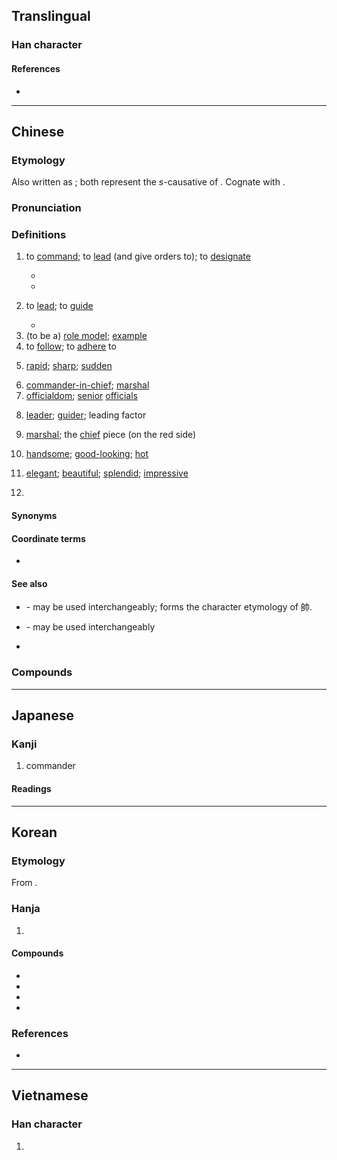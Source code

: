 {{also|帅|師}}
{{character info}}
==Translingual==

===Han character===
{{Han char|rn=50|rad=巾|as=06|sn=9|four=24727|canj=HRLB|ids=⿰𠂤巾}}

====References====
* {{Han ref|kx=0331.110|dkj=08886|dj=0636.250|hdz=10737.020|uh=5E25|ud=24101|bh=ABD3|bd=43987}}

----

==Chinese==
{{zh-forms|s=帅}}

===Etymology===
Also written as {{och-l|率|to lead}}; both represent the ''s''-causative of {{och-l|律|to follow}}. Cognate with {{cog|bo|སྲིད||commander, leader}}.

===Pronunciation===
{{zh-pron
|m=shuài
|c=seoi3
|h=pfs=sai
|md=só̤i
|mn=sòe
|w=2se,2sa
|mc=y
|oc=y
|ma=y
|cat=n
}}

===Definitions===
{{zh-hanzi}}

# {{lb|zh|obsolete}} {{lb|zh|military}} to [[command]]; to [[lead]] (and give orders to); to [[designate]]
#* {{zh-x|子曰：「三軍 可 奪 帥 也，匹夫 不可 奪 志 也。」|The Master said: "The three armies' '''commander''' can be seized. The common man's will cannot be deprived."|ref=Lunyu}}
#* {{zh-x|上 帥 士 以 人 之 所 戴，則 上下 和。|If the king '''appoints''' respected officers '''as commanders''', there will be harmony in the military.|CL|ref=Guanzi}}
# {{lb|zh|obsolete}} to [[lead]]; to [[guide]]
#* {{zh-x|季 ^康 ^子 問 政 於 ^孔子。^孔子 對 曰：「政 者，正 也。子 帥 以 正，孰 敢 不正？」|The philosopher Ji Kang asked Confucius about government; Confucius answered: "To govern is to rectify. When you '''lead''' correctly, who'd dare be not correct?"}}
# (to be a) [[role model]]; [[example]]
# to [[follow]]; to [[adhere]] to
#: {{zh-x|帥教|to follow guidance}}
# [[rapid]]; [[sharp]]; [[sudden]]
#: {{zh-x|帥然|suddenly, rapidly}}
#: {{zh-x|帥爾|rapidly}}
# [[commander-in-chief]]; [[marshal]]
# [[officialdom]]; [[senior]] [[official]]s
# {{lb|zh|of a person or a thing}} [[leader]]; [[guider]]; leading factor
# {{lb|zh|Chinese chess}} [[marshal]]; the [[chief]] piece (on the red side)
# {{lb|zh|colloquial|of men}} [[handsome]]; [[good-looking]]; [[hot]]
#: {{zh-x|帥呆|to be very good-looking}}
#: {{zh-x|帥哥|handsome guy}}
# {{lb|zh|colloquial}} [[elegant]]; [[beautiful]]; [[splendid]]; [[impressive]]
# {{surname|zh}}

====Synonyms====
{{zh-dial|英俊}}

====Coordinate terms====
* {{list:Chinese chess pieces/zh}}

====See also====
* {{zh-l|帨|shawl, mantelet}} - may be used interchangeably; forms the character etymology of 帥.
* {{zh-l|率|shuài|to lead}} - may be used interchangeably
* {{zh-l|將|jiàng|officer}}

===Compounds===
{{zh-der|大元帥|將帥|領帥|帥才|帥長|帥臣|帥乘|帥從|帥導|帥道|帥甸|帥爾|帥伏|帥服|帥府|帥哥|帥教|帥閫|帥厉|帥然|帥使|帥示|帥首|帥司|帥臺|帥先|帥行|帥性|帥意|帥繇|帥由|帥垣|帥座|帥職|統帥|元帥|主帥|不良帥|大帥|帥令|帥字旗|帥氣|師帥|掛帥|棄車保帥|玩帥|統帥權|帥鍋}}

----

==Japanese==

===Kanji===
{{ja-kanji|grade=c|rs=巾06}}

# commander

====Readings====
{{ja-readings
|goon=すい<すゐ, そち
|kanon=すい<すゐ, そつ
|kun=ひき-いる<ひき-ゐる
}}

----

==Korean==

===Etymology===
From {{der|ko|ltc|-}} {{ltc-l|帥|id=1}}. {{hanja-hunmong|슈〮|syu|人類#중01B}}

===Hanja===
{{ko-hanja-search}}
{{ko-hanja|장수|수}}

# {{hanja form of|수|[[commander]]}}

====Compounds====
{{der-top|Compounds}}
* {{ko-l|총수|總帥}}
* {{ko-l|장수|將帥}}
* {{ko-l|통수|統帥}}
* {{ko-l|원수|元帥}}
{{der-bottom}}

===References===
* {{R:hanjadoc|2987}}

----

==Vietnamese==

===Han character===
{{vi-readings|reading=suất, súy, suý, soái|rs=巾06}}

# {{rfdef|vi|sort=巾06}}